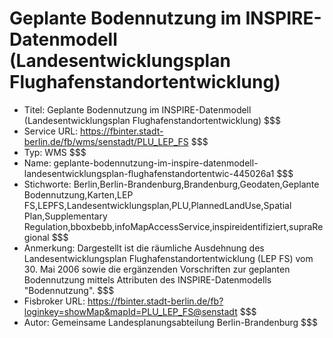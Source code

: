 # Geplante Bodennutzung im INSPIRE-Datenmodell (Landesentwicklungsplan Flughafenstandortentwicklung)
- Titel: Geplante Bodennutzung im INSPIRE-Datenmodell (Landesentwicklungsplan Flughafenstandortentwicklung) $$$
- Service URL: https://fbinter.stadt-berlin.de/fb/wms/senstadt/PLU_LEP_FS $$$
- Typ: WMS $$$
- Name: geplante-bodennutzung-im-inspire-datenmodell-landesentwicklungsplan-flughafenstandortentwic-445026a1 $$$
- Stichworte: Berlin,Berlin-Brandenburg,Brandenburg,Geodaten,Geplante Bodennutzung,Karten,LEP FS,LEPFS,Landesentwicklungsplan,PLU,PlannedLandUse,Spatial Plan,Supplementary Regulation,bboxbebb,infoMapAccessService,inspireidentifiziert,supraRegional $$$
- Anmerkung: Dargestellt ist die räumliche Ausdehnung des Landesentwicklungsplan Flughafenstandortentwicklung (LEP FS) vom 30. Mai 2006 sowie die ergänzenden Vorschriften zur geplanten Bodennutzung mittels Attributen des INSPIRE-Datenmodells "Bodennutzung". $$$
- Fisbroker URL: https://fbinter.stadt-berlin.de/fb?loginkey=showMap&mapId=PLU_LEP_FS@senstadt $$$
- Autor: Gemeinsame Landesplanungsabteilung Berlin-Brandenburg $$$
